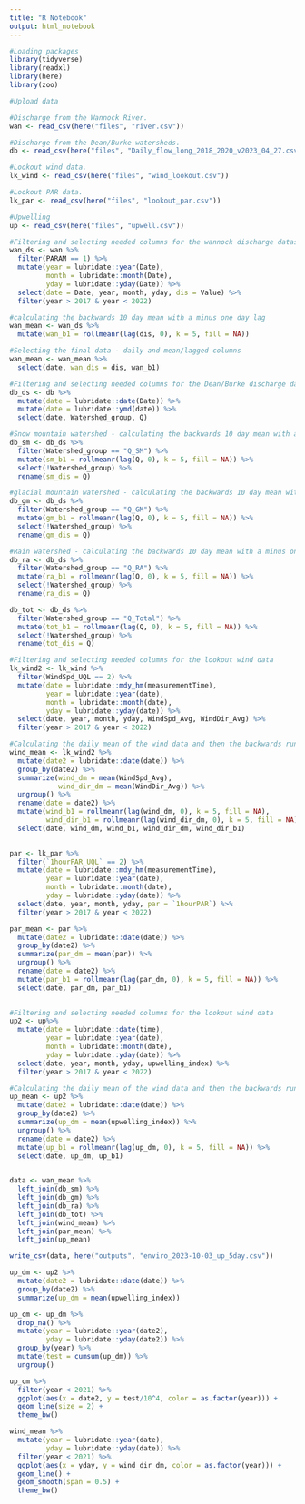 ```yaml
---
title: "R Notebook"
output: html_notebook
---
```


```r
#Loading packages
library(tidyverse)
library(readxl)
library(here)
library(zoo)
```

```r
#Upload data

#Discharge from the Wannock River.
wan <- read_csv(here("files", "river.csv")) 

#Discharge from the Dean/Burke watersheds.
db <- read_csv(here("files", "Daily_flow_long_2018_2020_v2023_04_27.csv"))

#Lookout wind data.
lk_wind <- read_csv(here("files", "wind_lookout.csv"))

#Lookout PAR data.
lk_par <- read_csv(here("files", "lookout_par.csv"))

#Upwelling
up <- read_csv(here("files", "upwell.csv"))
```

```r
#Filtering and selecting needed columns for the wannock discharge datasheet
wan_ds <- wan %>%
  filter(PARAM == 1) %>% 
  mutate(year = lubridate::year(Date),
         month = lubridate::month(Date),
         yday = lubridate::yday(Date)) %>% 
  select(date = Date, year, month, yday, dis = Value) %>% 
  filter(year > 2017 & year < 2022)

#calculating the backwards 10 day mean with a minus one day lag
wan_mean <- wan_ds %>%
  mutate(wan_b1 = rollmeanr(lag(dis, 0), k = 5, fill = NA))

#Selecting the final data - daily and mean/lagged columns
wan_mean <- wan_mean %>% 
  select(date, wan_dis = dis, wan_b1)
```

```r
#Filtering and selecting needed columns for the Dean/Burke discharge datasheet
db_ds <- db %>%
  mutate(date = lubridate::date(Date)) %>%
  mutate(date = lubridate::ymd(date)) %>% 
  select(date, Watershed_group, Q)

#Snow mountain watershed - calculating the backwards 10 day mean with a minus one day lag
db_sm <- db_ds %>% 
  filter(Watershed_group == "Q_SM") %>% 
  mutate(sm_b1 = rollmeanr(lag(Q, 0), k = 5, fill = NA)) %>%
  select(!Watershed_group) %>% 
  rename(sm_dis = Q)

#glacial mountain watershed - calculating the backwards 10 day mean with a minus one day lag
db_gm <- db_ds %>% 
  filter(Watershed_group == "Q_GM") %>% 
  mutate(gm_b1 = rollmeanr(lag(Q, 0), k = 5, fill = NA)) %>%  
  select(!Watershed_group) %>%
  rename(gm_dis = Q)

#Rain watershed - calculating the backwards 10 day mean with a minus one day lag
db_ra <- db_ds %>% 
  filter(Watershed_group == "Q_RA") %>% 
  mutate(ra_b1 = rollmeanr(lag(Q, 0), k = 5, fill = NA)) %>% 
  select(!Watershed_group) %>%
  rename(ra_dis = Q)

db_tot <- db_ds %>% 
  filter(Watershed_group == "Q_Total") %>% 
  mutate(tot_b1 = rollmeanr(lag(Q, 0), k = 5, fill = NA)) %>% 
  select(!Watershed_group) %>%
  rename(tot_dis = Q)
```




```r
#Filtering and selecting needed columns for the lookout wind data
lk_wind2 <- lk_wind %>%
  filter(WindSpd_UQL == 2) %>% 
  mutate(date = lubridate::mdy_hm(measurementTime),
         year = lubridate::year(date),
         month = lubridate::month(date),
         yday = lubridate::yday(date)) %>% 
  select(date, year, month, yday, WindSpd_Avg, WindDir_Avg) %>% 
  filter(year > 2017 & year < 2022)

#Calculating the daily mean of the wind data and then the backwards running 3 day mean with a one day lag
wind_mean <- lk_wind2 %>% 
  mutate(date2 = lubridate::date(date)) %>% 
  group_by(date2) %>% 
  summarize(wind_dm = mean(WindSpd_Avg),
            wind_dir_dm = mean(WindDir_Avg)) %>% 
  ungroup() %>% 
  rename(date = date2) %>%
  mutate(wind_b1 = rollmeanr(lag(wind_dm, 0), k = 5, fill = NA),
         wind_dir_b1 = rollmeanr(lag(wind_dir_dm, 0), k = 5, fill = NA)) %>% 
  select(date, wind_dm, wind_b1, wind_dir_dm, wind_dir_b1)
  
```

```r
par <- lk_par %>%
  filter(`1hourPAR_UQL` == 2) %>% 
  mutate(date = lubridate::mdy_hm(measurementTime),
         year = lubridate::year(date),
         month = lubridate::month(date),
         yday = lubridate::yday(date)) %>% 
  select(date, year, month, yday, par = `1hourPAR`) %>% 
  filter(year > 2017 & year < 2022)

par_mean <- par %>% 
  mutate(date2 = lubridate::date(date)) %>% 
  group_by(date2) %>% 
  summarize(par_dm = mean(par)) %>% 
  ungroup() %>% 
  rename(date = date2) %>%
  mutate(par_b1 = rollmeanr(lag(par_dm, 0), k = 5, fill = NA)) %>% 
  select(date, par_dm, par_b1)
  
```

```r
#Filtering and selecting needed columns for the lookout wind data
up2 <- up%>%
  mutate(date = lubridate::date(time),
         year = lubridate::year(date),
         month = lubridate::month(date),
         yday = lubridate::yday(date)) %>% 
  select(date, year, month, yday, upwelling_index) %>% 
  filter(year > 2017 & year < 2022)

#Calculating the daily mean of the wind data and then the backwards running 3 day mean with a one day lag
up_mean <- up2 %>% 
  mutate(date2 = lubridate::date(date)) %>% 
  group_by(date2) %>% 
  summarize(up_dm = mean(upwelling_index)) %>% 
  ungroup() %>% 
  rename(date = date2) %>%
  mutate(up_b1 = rollmeanr(lag(up_dm, 0), k = 5, fill = NA)) %>% 
  select(date, up_dm, up_b1)
  
```


```r
data <- wan_mean %>% 
  left_join(db_sm) %>% 
  left_join(db_gm) %>% 
  left_join(db_ra) %>% 
  left_join(db_tot) %>% 
  left_join(wind_mean) %>% 
  left_join(par_mean) %>% 
  left_join(up_mean)
```

```r
write_csv(data, here("outputs", "enviro_2023-10-03_up_5day.csv"))
```


```r
up_dm <- up2 %>% 
  mutate(date2 = lubridate::date(date)) %>% 
  group_by(date2) %>% 
  summarize(up_dm = mean(upwelling_index))

up_cm <- up_dm %>% 
  drop_na() %>% 
  mutate(year = lubridate::year(date2),
         yday = lubridate::yday(date2)) %>% 
  group_by(year) %>% 
  mutate(test = cumsum(up_dm)) %>% 
  ungroup()

up_cm %>% 
  filter(year < 2021) %>% 
  ggplot(aes(x = date2, y = test/10^4, color = as.factor(year))) +
  geom_line(size = 2) +
  theme_bw()

wind_mean %>% 
  mutate(year = lubridate::year(date),
         yday = lubridate::yday(date)) %>% 
  filter(year < 2021) %>% 
  ggplot(aes(x = yday, y = wind_dir_dm, color = as.factor(year))) +
  geom_line() +
  geom_smooth(span = 0.5) +
  theme_bw()
  
```
















